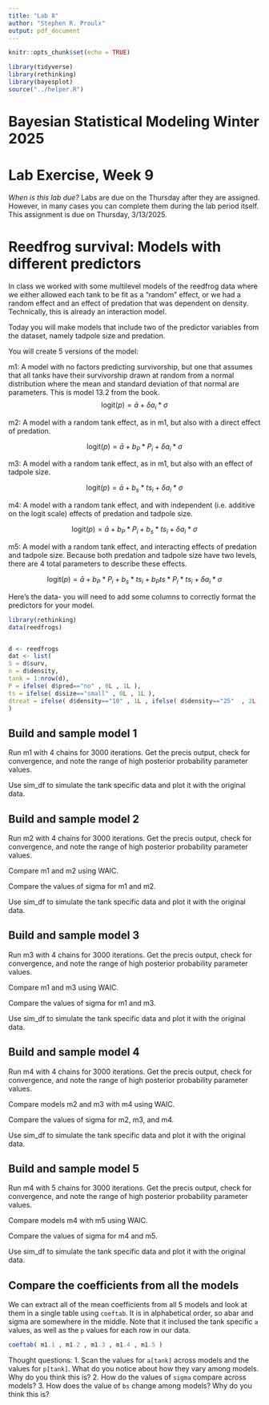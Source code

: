 ```yaml
---
title: "Lab 8"
author: "Stephen R. Proulx"
output: pdf_document
---
```


```r
knitr::opts_chunk$set(echo = TRUE)

library(tidyverse)
library(rethinking)
library(bayesplot)
source("../helper.R")
```
# Bayesian Statistical Modeling Winter 2025
# Lab Exercise, Week 9


*When is this lab due?* Labs are due on the Thursday after they are assigned. However, in many cases you can complete them during the lab period itself.   This assignment is due on Thursday, 3/13/2025.




# Reedfrog survival: Models with different predictors
In class we worked with some multilevel models of the reedfrog data where we either allowed each tank to be fit as a "random" effect, or we had a random effect and an effect of predation that was dependent on density. Technically, this is already an interaction model. 

Today you will make models that include two of the predictor variables from the dataset, namely tadpole size and predation. 

You will create 5 versions of the model:

m1: A model with no factors predicting survivorship, but one that assumes that all tanks have their survivorship drawn at random from a normal distribution where the mean and standard deviation of that normal are parameters. This is model 13.2 from the book. 
$$
\mathrm{logit}(p) = \bar{a} + \delta a_i *\sigma
$$

m2: A model with a random tank effect, as in m1, but also with a direct effect of  predation.

$$
\mathrm{logit}(p) = \bar{a} + b_P*P_i + \delta a_i *\sigma
$$

m3: A model with a random tank effect, as in m1, but also with an effect of tadpole size.

$$
\mathrm{logit}(p) = \bar{a} + b_s*ts_i + \delta a_i *\sigma
$$

m4: A model with a random tank effect, and with independent (i.e. additive on the logit scale) effects of predation and tadpole size.

$$
\mathrm{logit}(p) = \bar{a} + b_P*P_i + b_s*ts_i +  \delta a_i *\sigma
$$

m5: A model with a random tank effect, and interacting effects of predation and tadpole size. Because both predation and tadpole size have two levels, there are 4 total parameters to describe these effects. 

$$
\mathrm{logit}(p) = \bar{a} + b_P*P_i + b_s*ts_i + b_Pts *P_i *ts_i +  \delta a_i *\sigma
$$

Here's the data- you will need to add some columns to correctly format the predictors for your model. 
```r
library(rethinking) 
data(reedfrogs)


d <- reedfrogs
dat <- list(
S = d$surv,
n = d$density,
tank = 1:nrow(d),
P = ifelse( d$pred=="no" , 0L , 1L ), 
ts = ifelse( d$size=="small" , 0L , 1L ),
dtreat = ifelse( d$density=="10" , 1L , ifelse( d$density=="25"  , 2L ,3L) )
) 
```



## Build and sample model 1
Run m1 with 4 chains for 3000 iterations. Get the precis output, check for convergence, and note the range of high posterior probability parameter values.

Use sim_df to simulate the tank specific data and plot it with the original data. 


## Build and sample model 2
Run m2 with 4 chains for 3000 iterations. Get the precis output, check for convergence, and note the range of high posterior probability parameter values.

Compare m1 and m2 using WAIC. 

Compare the values of sigma for m1 and m2. 

Use sim_df to simulate the tank specific data and plot it with the original data. 



## Build and sample model 3
Run m3 with 4 chains for 3000 iterations. Get the precis output, check for convergence, and note the range of high posterior probability parameter values.

Compare m1 and m3 using WAIC. 

Compare the values of sigma for m1 and m3. 

Use sim_df to simulate the tank specific data and plot it with the original data. 


## Build and sample model 4
Run m4 with 4 chains for 3000 iterations. Get the precis output, check for convergence, and note the range of high posterior probability parameter values.

Compare models m2 and m3 with m4 using WAIC. 

Compare the values of sigma for m2, m3, and m4.

Use sim_df to simulate the tank specific data and plot it with the original data. 


## Build and sample model 5
Run m4 with 5 chains for 3000 iterations. Get the precis output, check for convergence, and note the range of high posterior probability parameter values.

Compare models m4 with m5 using WAIC. 

Compare the values of sigma for m4 and m5.

Use sim_df to simulate the tank specific data and plot it with the original data. 

## Compare the coefficients from all the models
We can extract all of the mean coefficients from all 5 models and look at them in a single table using `coeftab`. It is in alphabetical order, so abar and sigma are somewhere in the middle. Note that it inclused the tank specific `a` values, as well as the `p` values for each row in our data. 

```r
coeftab( m1.1 , m1.2 , m1.3 , m1.4 , m1.5 )
```

Thought questions: 
1. Scan the values for `a[tank]` across models and the values for `p[tank]`. What do you notice about how they vary among models. Why do you think this is?
2. How do the values of `sigma` compare across models?
3. How does the value of `bs` change among models? Why do you think this is?

